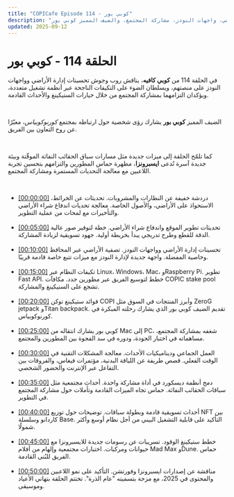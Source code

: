 ```yaml
---
title: "COPICafe Episode 114 - كوبي بور"
description: "ملخص وتحليل تفصيلي لحلقة كوبي كافيه 114 التي تتناول تحديثات إدارة الأراضي، واجهات النودز، مشاركة المجتمع، والضيف المميز كوبي بور."
updated: 2025-09-12
---
```


# الحلقة 114 - <span className="text-orange-500">كوبي بور</span>  

في الحلقة 114 من **كوبي كافيه**، يناقش روب وجوش تحسينات إدارة الأراضي وواجهات النودز على منصتهم، ويسلطان الضوء على التكيفات الناجحة عبر أنظمة تشغيل متعددة، ويؤكدان التزامهما بمشاركة المجتمع من خلال خيارات الستيكينغ والأحداث القادمة.  

</br>  

الضيف المميز **كوبي بور** يشارك رؤى شخصية حول ارتباطه بمجتمع *كورنوكوبياس*، معبّرًا عن روح التعاون بين الفريق.  

</br>  

كما تلمّح الحلقة إلى ميزات جديدة مثل مسارات سباق الحقائب النفاثة الموقّتة وبيئة جديدة آسرة تُدعى **ايسبرونزا**، مظهرة حماس المطورين والتزامهم بتحسين تجربة اللاعبين مع معالجة التحديات المستمرة ومشاركة المجتمع.  

</br>  

<ul className="styled-list">
  <li>
    <a href="https://youtube.com/watch?v=IKhpkOPqJyU&t=0" class="text-orange-500">[00:00:00]</a>  
    دردشة خفيفة عن النظارات والمشروبات. تحديثات عن الخرائط، الاستحواذ على الأراضي، والأصول الخاصة. معالجة تحديات اندفاع شراء الأراضي والتأخيرات مع لمحات من عملية التطوير.
  </li>

</br>  

  <li>
    <a href="https://youtube.com/watch?v=IKhpkOPqJyU&t=300" class="text-orange-500">[00:05:00]</a>  
    تحديثات تطوير الموقع واندفاع شراء الأراضي. خطة لتوفير صور عالية الدقة للقطع وطرح تدريجي يبدأ بخريطة أولية. جهود تسويقية لزيادة المشاركة.
  </li>

</br>  

  <li>
    <a href="https://youtube.com/watch?v=IKhpkOPqJyU&t=600" class="text-orange-500">[00:10:00]</a>  
    تحسينات إدارة الأراضي وواجهات النودز. تصفية الأراضي عبر المحافظ وخاصية المفضلة. واجهة جديدة لإدارة النودز مع ميزات تتبع خاصة قادمة قريبًا.
  </li>

</br>  

  <li>
    <a href="https://youtube.com/watch?v=IKhpkOPqJyU&t=900" class="text-orange-500">[00:15:00]</a>  
    تكيفات النظام عبر Linux، Windows، Mac، وRaspberry Pi. تطوير Fast API. خطط لتوسيع الفريق عبر مطورين جدد. مكافآت COPIC stake pool تشجع على الستيكينغ والمشاركة.
  </li>

</br>  

  <li>
    <a href="https://youtube.com/watch?v=IKhpkOPqJyU&t=1200" class="text-orange-500">[00:20:00]</a>  
    فوائد ستيكينغ توكن COPI وأبرز المنتجات في السوق مثل ZeroG jetpack وTitan backpack. تقديم الضيف كوبي بور الذي يشارك رحلته المبكرة في كورنوكوبياس.
  </li>

</br>  

  <li>
    <a href="https://youtube.com/watch?v=IKhpkOPqJyU&t=1500" class="text-orange-500">[00:25:00]</a>  
    كوبي بور يشارك انتقاله من Mac إلى PC، شغفه بمشاركة المجتمع، مساهماته في اختبار الجودة، ودوره في سد الفجوة بين المطورين والمجتمع.
  </li>

</br>  

  <li>
    <a href="https://youtube.com/watch?v=IKhpkOPqJyU&t=1800" class="text-orange-500">[00:30:00]</a>  
    العمل الجماعي وديناميكيات الأحداث. معالجة المشكلات التقنية في الوقت الفعلي. قصص طريفة عن اللياقة البدنية، مؤتمرات فيغاس، والفروقات بين التفاعل عبر الإنترنت والحضور الشخصي.
  </li>

</br>  

  <li>
    <a href="https://youtube.com/watch?v=IKhpkOPqJyU&t=2100" class="text-orange-500">[00:35:00]</a>  
    دمج أنظمة ديسكورد في أداة مشاركة واحدة. أحداث مجتمعية مثل سباقات الحقائب النفاثة. حماس تجاه الميزات القادمة وتأملات حول مشاركة المجتمع في التطوير.
  </li>

</br>  

  <li>
    <a href="https://youtube.com/watch?v=IKhpkOPqJyU&t=2400" class="text-orange-500">[00:40:00]</a>  
    أحداث تسويقية قادمة وبطولة سباقات. توضيحات حول توزيع NFT بين كاردانو وسلسلة Base. التأكيد على قابلية التشغيل البيني من أجل نظام أوسع وأكثر شمولًا.
  </li>

</br>  

  <li>
    <a href="https://youtube.com/watch?v=IKhpkOPqJyU&t=2700" class="text-orange-500">[00:45:00]</a>  
    خطط ستيكينغ الوقود. تسريبات عن رسومات جديدة للايسبرونزا مع حيوانات ومركبات. اختبارات مجتمعية وإلهام من أفلام Mad Max وDune. حماس الفريق للبُنى القادمة.
  </li>

</br>  

  <li>
    <a href="https://youtube.com/watch?v=IKhpkOPqJyU&t=3000" class="text-orange-500">[00:50:00]</a>  
    مناقشة عن إصدارات ايسبرونزا وفورتشن. التأكيد على نمو اللاعبين والمحتوى في 2025، مع مزحة بتسميته "عام الذرة". تختتم الحلقة بتهاني الأعياد وموسيقى.
  </li>
</ul>
